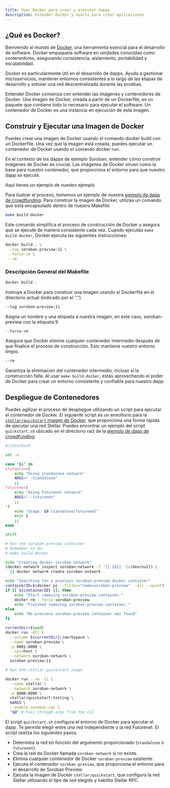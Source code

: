 ```yaml
---
title: Usar Docker para crear y ejecutar dapps
description: Entender Docker y usarlo para crear aplicaciones
---
```


## ¿Qué es Docker?

Bienvenido al mundo de [Docker](https://www.docker.com/), una herramienta esencial para el desarrollo de software. Docker empaqueta software en unidades conocidas como contenedores, asegurando consistencia, aislamiento, portabilidad y escalabilidad.

Docker es particularmente útil en el desarrollo de dapps. Ayuda a gestionar microservicios, mantener entornos consistentes a lo largo de las etapas de desarrollo y simular una red descentralizada durante las pruebas.

Entender Docker comienza con entender las imágenes y contenedores de Docker. Una imagen de Docker, creada a partir de un Dockerfile, es un paquete que contiene todo lo necesario para ejecutar el software. Un contenedor de Docker es una instancia en ejecución de esta imagen.

## Construir y Ejecutar una Imagen de Docker

Puedes crear una imagen de Docker usando el comando docker build con un Dockerfile. Una vez que la imagen está creada, puedes ejecutar un contenedor de Docker usando el comando docker run.

En el contexto de los dapps de ejemplo Soroban, entender cómo construir imágenes de Docker es crucial. Las imágenes de Docker sirven como la base para nuestro contenedor, que proporciona el entorno para que nuestro dapp se ejecute.

Aquí tienes un ejemplo de nuestro ejemplo

Para ilustrar el proceso, tomemos un ejemplo de nuestra [ejemplo de dapp de crowdfunding]. Para construir la imagen de Docker, utilizas un comando que está encapsulado dentro de nuestro Makefile:

```bash
make build-docker
```

Este comando simplifica el proceso de construcción de Docker y asegura que se ejecute de manera consistente cada vez. Cuando ejecutas `make build-docker`, Docker ejecuta las siguientes instrucciones:

```bash
docker build . \
 --tag soroban-preview:11 \
 --force-rm \
 --rm
```

### Descripción General del Makefile

```bash
docker build .
```

Instruye a Docker para construir una imagen usando el Dockerfile en el directorio actual (indicado por el ".").

```bash
--tag soroban-preview:11
```

Asigna un nombre y una etiqueta a nuestra imagen, en este caso, soroban-preview con la etiqueta 9.

```bash
--force-rm
```

Asegura que Docker elimine cualquier contenedor intermedio después de que finalice el proceso de construcción. Esto mantiene nuestro entorno limpio.

```bash
--rm
```

Garantiza la eliminación del contenedor intermedio, incluso si la construcción falla. Al usar `make build-docker`, estás aprovechando el poder de Docker para crear un entorno consistente y confiable para nuestro dapp.

## Despliegue de Contenedores

Puedes agilizar el proceso de despliegue utilizando un script para ejecutar el contenedor de Docker. El siguiente script es un envoltorio para la [`stellar/quickstart` imagen de Docker], que proporciona una forma rápida de ejecutar una red Stellar. Puedes encontrar un ejemplo del script `quickstart.sh` ubicado en el directorio raíz de la [ejemplo de dapp de crowdfunding].

```bash title="quickstart.sh"
#!/bin/bash

set -e

case "$1" in
standalone)
    echo "Using standalone network"
    ARGS="--standalone"
    ;;
futurenet)
    echo "Using Futurenet network"
    ARGS="--futurenet"
    ;;
*)
    echo "Usage: $0 standalone|futurenet"
    exit 1
    ;;
esac

shift

# Run the soroban-preview container
# Remember to do:
# make build-docker

echo "Creating docker soroban network"
(docker network inspect soroban-network -f '{{.Id}}' 2>/dev/null) \
  || docker network create soroban-network

echo "Searching for a previous soroban-preview docker container"
containerID=$(docker ps --filter="name=soroban-preview" --all --quiet)
if [[ ${containerID} ]]; then
    echo "Start removing soroban-preview container."
    docker rm --force soroban-preview
    echo "Finished removing soroban-preview container."
else
    echo "No previous soroban-preview container was found"
fi

currentDir=$(pwd)
docker run -dti \
  --volume ${currentDir}:/workspace \
  --name soroban-preview \
  -p 8001:8000 \
  --ipc=host \
  --network soroban-network \
  soroban-preview:11

# Run the stellar quickstart image

docker run --rm -ti \
  --name stellar \
  --network soroban-network \
  -p 8000:8000 \
  stellar/quickstart:testing \
  $ARGS \
  --enable-soroban-rpc \
  "$@" # Pass through args from the CLI
```

El script `quickstart.sh` configura el entorno de Docker para ejecutar el dapp. Te permite elegir entre una red independiente o la red Futurenet. El script realiza los siguientes pasos:

- Determina la red en función del argumento proporcionado (`standalone` o `futurenet`).
- Crea la red de Docker llamada `soroban-network` si no existe.
- Elimina cualquier contenedor de Docker `soroban-preview` existente.
- Ejecuta el contenedor `soroban-preview`, que proporciona el entorno para el desarrollo de Soroban Preview.
- Ejecuta la imagen de Docker `stellar/quickstart`, que configura la red Stellar utilizando el tipo de red elegido y habilita Stellar RPC.

[`stellar/quickstart` imagen de docker]: https://hub.docker.com/r/stellar/quickstart
[ejemplo de dapp de crowdfunding]: https://github.com/stellar/soroban-example-dapp
